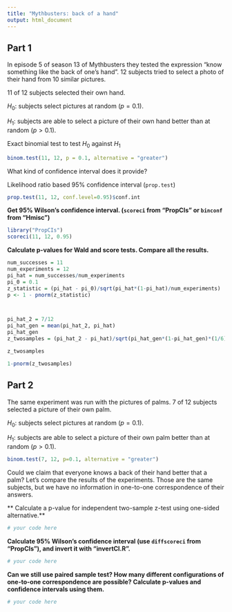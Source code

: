 ```yaml
---
title: "Mythbusters: back of a hand"
output: html_document
---
```

## Part 1
In episode 5 of season 13 of Mythbusters they tested the expression "know something like the back of one's hand". 
12 subjects tried to select a photo of their hand from 10 similar pictures.

11 of 12 subjects selected their own hand. 

$H_0$: subjects select pictures at random ($p=0.1$).

$H_1$: subjects are able to select a picture of their own hand better than at random ($p>0.1$).

Exact binomial test to test $H_0$ against $H_1$
```r
binom.test(11, 12, p = 0.1, alternative = "greater")
```
What kind of confidence interval does it provide?

Likelihood ratio based 95% confidence interval (`prop.test`)
```r
prop.test(11, 12, conf.level=0.95)$conf.int
```

**Get 95% Wilson's confidence interval. (`scoreci` from "PropCIs" or `binconf` from "Hmisc")**
```r
library("PropCIs")
scoreci(11, 12, 0.95)
```

**Calculate p-values for Wald and score tests. Compare all the results. **
```r
num_successes = 11
num_experiments = 12
pi_hat = num_successes/num_experiments
pi_0 = 0.1
z_statistic = (pi_hat - pi_0)/sqrt(pi_hat*(1-pi_hat)/num_experiments)
p <- 1 - pnorm(z_statistic)



pi_hat_2 = 7/12
pi_hat_gen = mean(pi_hat_2, pi_hat)
pi_hat_gen
z_twosamples = (pi_hat_2 - pi_hat)/sqrt(pi_hat_gen*(1-pi_hat_gen)*(1/6))

z_twosamples

1-pnorm(z_twosamples)
```
 
## Part 2
The same experiment was run with the pictures of palms. 7 of 12 subjects selected a picture of their own palm. 

$H_0$: subjects select pictures at random ($p=0.1$).

$H_1$: subjects are able to select a picture of their own palm better than at random ($p>0.1$).

```r
binom.test(7, 12, p=0.1, alternative = "greater")
```

Could we claim that everyone knows a back of their hand better that a palm?
Let's compare the results of the experiments.
Those are the same subjects, but we have no information in one-to-one correspondence of their answers. 

** Calculate a p-value for independent two-sample z-test using one-sided alternative.**
```r
# your code here
```

**Calculate 95% Wilson's confidence interval (use `diffscoreci` from "PropCIs"), and invert it with "invertCI.R".**
```r
# your code here
```

**Can we still use paired sample test? How many different configurations of one-to-one correspondence are possible? Calculate p-values and confidence intervals using them.**
```r
# your code here
```